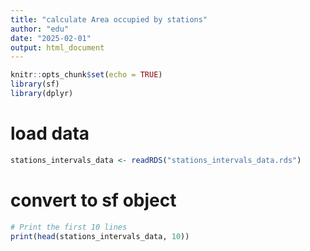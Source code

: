 ```yaml
---
title: "calculate Area occupied by stations"
author: "edu"
date: "2025-02-01"
output: html_document
---
```


```r
knitr::opts_chunk$set(echo = TRUE)
library(sf)
library(dplyr)
```

# load data
```r
stations_intervals_data <- readRDS("stations_intervals_data.rds")
```

# convert to sf object
```r

# Print the first 10 lines
print(head(stations_intervals_data, 10))
```

